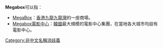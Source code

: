 '''Megabox'''可以指：
* [[MegaBox|MegaBox]]：[[香港|香港]][[九龍|九龍]][[九龍灣|九龍灣]]的一座商場。
* [[Megabox電影中心|Megabox電影中心]]：[[韓國|韓國]]最大規模的電影中心集團，在當地各大城市均設有電影中心。

{{消歧義}}

[[Category:非中文名稱消歧義|Category:非中文名稱消歧義]]